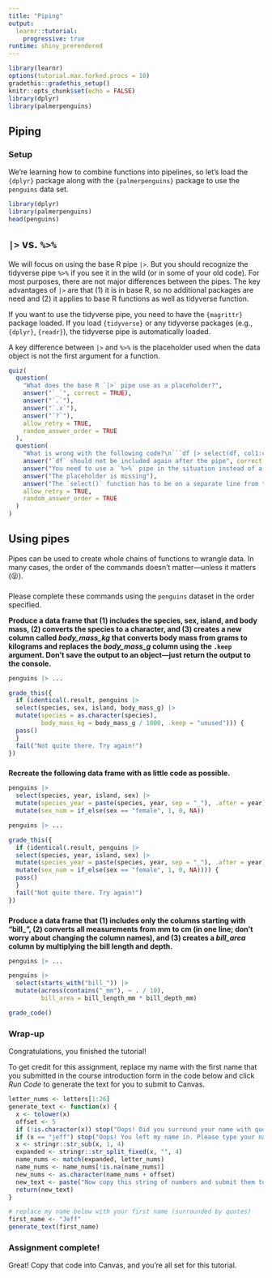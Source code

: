 ```yaml
---
title: "Piping"
output: 
  learnr::tutorial:
    progressive: true
runtime: shiny_prerendered
---
```


```r
library(learnr)
options(tutorial.max.forked.procs = 10)
gradethis::gradethis_setup()
knitr::opts_chunk$set(echo = FALSE)
library(dplyr)
library(palmerpenguins)
```


## Piping

### Setup

We're learning how to combine functions into pipelines, so let's load the `{dplyr}` package along with the `{palmerpenguins}` package to use the `penguins` data set.

```r
library(dplyr)
library(palmerpenguins)
head(penguins)
```


## `|>` vs. `%>%`

We will focus on using the base R pipe `|>`. But you should recognize the tidyverse pipe `%>%` if you see it in the wild (or in some of your old code). For most purposes, there are not major differences between the pipes. The key advantages of `|>` are that (1) it is in base R, so no additional packages are need and (2) it applies to base R functions as well as tidyverse function.

If you want to use the tidyverse pipe, you need to have the `{magrittr}` package loaded. If you load `{tidyverse}` or any tidyverse packages (e.g., `{dplyr}`, `{readr}`), the tidyverse pipe is automatically loaded.

A key difference between `|>` and `%>%` is the placeholder used when the data object is not the first argument for a function.

```r
quiz(
  question(
    "What does the base R `|>` pipe use as a placeholder?",
    answer("`_`", correct = TRUE),
    answer("`.`"),
    answer("`.x`"),
    answer("`?`"),
    allow_retry = TRUE,
    random_answer_order = TRUE
  ),
  question(
    "What is wrong with the following code?\n```df |> select(df, col1:col4)```",
    answer("`df` should not be included again after the pipe", correct = TRUE),
    answer("You need to use a `%>%` pipe in the situation instead of a `|>` pipe"),
    answer("The placeholder is missing"),
    answer("The `select()` function has to be on a separate line from the pipe"),
    allow_retry = TRUE,
    random_answer_order = TRUE
  )
)
```

## Using pipes

Pipes can be used to create whole chains of functions to wrangle data. In many cases, the order of the commands doesn't matter---unless it matters (😝).  

### 

Please complete these commands using the `penguins` dataset in the order specified.

**Produce a data frame that (1) includes the species, sex, island, and body mass, (2) converts the species to a character, and (3) creates a new column called _body_mass_kg_ that converts body mass from grams to kilograms and replaces the _body_mass_g_ column using the `.keep` argument. Don't save the output to an object---just return the output to the console.**
```r
penguins |> ...
```

```r
grade_this({
  if (identical(.result, penguins |>  
  select(species, sex, island, body_mass_g) |> 
  mutate(species = as.character(species),
         body_mass_kg = body_mass_g / 1000, .keep = "unused"))) {
  pass()
  }
  fail("Not quite there. Try again!")
})
```




### 

**Recreate the following data frame with as little code as possible.**
```r
penguins |> 
  select(species, year, island, sex) |> 
  mutate(species_year = paste(species, year, sep = "_"), .after = year) |> 
  mutate(sex_num = if_else(sex == "female", 1, 0, NA))
```
```r
penguins |> ...
```
```r
grade_this({
  if (identical(.result, penguins |> 
  select(species, year, island, sex) |> 
  mutate(species_year = paste(species, year, sep = "_"), .after = year) |> 
  mutate(sex_num = if_else(sex == "female", 1, 0, NA)))) {
  pass()
  }
  fail("Not quite there. Try again!")
})
```

### 

**Produce a data frame that (1) includes only the columns starting with "bill_", (2) converts all measurements from mm to cm (in one line; don't worry about changing the column names), and (3) creates a _bill_area_ column by multiplying the bill length and depth. **
```r
penguins |> ...
```

```r
penguins |>  
  select(starts_with("bill_")) |> 
  mutate(across(contains("_mm"), ~ . / 10),
         bill_area = bill_length_mm * bill_depth_mm)
```

```r
grade_code()
```

### 

### Wrap-up

Congratulations, you finished the tutorial!

To get credit for this assignment, replace my name with the first name that you submitted in the course introduction form in the code below and click *Run Code* to generate the text for you to submit to Canvas. 

```r
letter_nums <- letters[1:26]
generate_text <- function(x) {
  x <- tolower(x)
  offset <- 5
  if (!is.character(x)) stop("Oops! Did you surround your name with quotation marks?")
  if (x == "jeff") stop("Oops! You left my name in. Please type your name.")
  x <- stringr::str_sub(x, 1, 4)
  expanded <- stringr::str_split_fixed(x, "", 4)
  name_nums <- match(expanded, letter_nums)
  name_nums <- name_nums[!is.na(name_nums)]
  new_nums <- as.character(name_nums + offset)
  new_text <- paste("Now copy this string of numbers and submit them to Canvas:", stringr::str_c(new_nums, collapse = ""))
  return(new_text)
}
```

```r
# replace my name below with your first name (surrounded by quotes)
first_name <- "Jeff"
generate_text(first_name)
```

### Assignment complete!

Great! Copy that code into Canvas, and you're all set for this tutorial.
